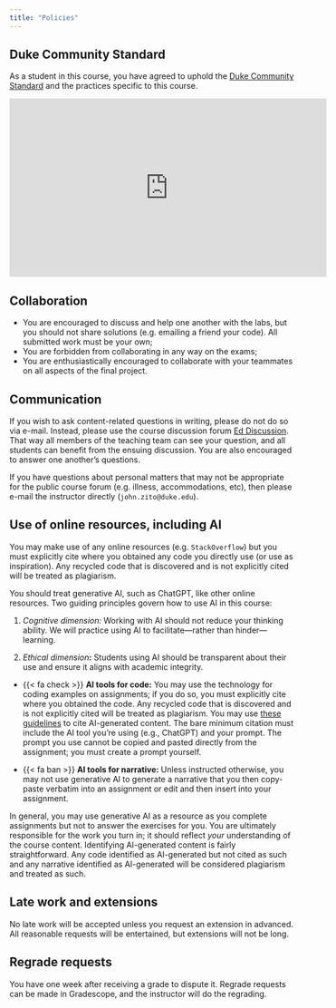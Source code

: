 ```yaml
---
title: "Policies"
---
```


## Duke Community Standard

As a student in this course, you have agreed to uphold the [Duke Community Standard](https://trinity.duke.edu/undergraduate/academic-policies/community-standard-student-conduct) and the practices specific to this course.

<iframe width="560" height="315" src="https://www.youtube.com/embed/_KN97j30ST4" frameborder="0" allow="accelerometer; autoplay; encrypted-media; gyroscope; picture-in-picture" allowfullscreen>

</iframe>

## Collaboration

-   You are encouraged to discuss and help one another with the labs, but you should not share solutions (e.g. emailing a friend your code). All submitted work must be your own;
-   You are forbidden from collaborating in any way on the exams;
-   You are enthusiastically encouraged to collaborate with your teammates on all aspects of the final project.

## Communication

If you wish to ask content-related questions in writing, please do not do so via e-mail. Instead, please use the course discussion forum [Ed Discussion](https://edstem.org/us/courses/64268/discussion/). That way all members of the teaching team can see your question, and all students can benefit from the ensuing discussion. You are also encouraged to answer one another's questions.

If you have questions about personal matters that may not be appropriate for the public course forum (e.g. illness, accommodations, etc), then please e-mail the instructor directly (`john.zito@duke.edu`).

## Use of online resources, including AI

You may make use of any online resources (e.g. `StackOverflow`) but you must explicitly cite where you obtained any code you directly use (or use as inspiration). Any recycled code that is discovered and is not explicitly cited will be treated as plagiarism.

You should treat generative AI, such as ChatGPT, like other online resources. Two guiding principles govern how to use AI in this course:

1.  *Cognitive dimension:* Working with AI should not reduce your thinking ability. We will practice using AI to facilitate—rather than hinder—learning.

2.  *Ethical dimension***:** Students using AI should be transparent about their use and ensure it aligns with academic integrity.

-   {{< fa check >}} **AI tools for code:** You may use the technology for coding examples on assignments; if you do so, you must explicitly cite where you obtained the code. Any recycled code that is discovered and is not explicitly cited will be treated as plagiarism. You may use [these guidelines](https://guides.lib.monash.edu/c.php?g=219786&p=6972087) to cite AI-generated content. The bare minimum citation must include the AI tool you're using (e.g., ChatGPT) and your prompt. The prompt you use cannot be copied and pasted directly from the assignment; you must create a prompt yourself.

-   {{< fa ban >}} **AI tools for narrative:** Unless instructed otherwise, you may not use generative AI to generate a narrative that you then copy-paste verbatim into an assignment or edit and then insert into your assignment.

In general, you may use generative AI as a resource as you complete assignments but not to answer the exercises for you. You are ultimately responsible for the work you turn in; it should reflect *your* understanding of the course content. Identifying AI-generated content is fairly straightforward. Any code identified as AI-generated but not cited as such and any narrative identified as AI-generated will be considered plagiarism and treated as such.

## Late work and extensions

No late work will be accepted unless you request an extension in advanced. All reasonable requests will be entertained, but extensions will not be long.

## Regrade requests

You have one week after receiving a grade to dispute it. Regrade requests can be made in Gradescope, and the instructor will do the regrading.

